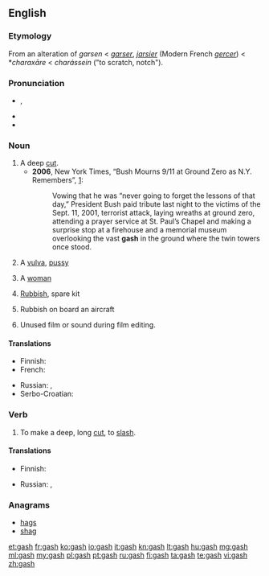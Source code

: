 ==English==

===Etymology===
From an alteration of {{etyl|enm}} ''garsen'' < {{etyl|fro}} ''[[garser]]'', ''[[jarsier]]'' (Modern French ''[[gercer]]'') < {{etyl|VL.}} *''charaxāre'' < {{etyl|grc}} ''charássein'' ("to scratch, notch").

===Pronunciation===
* {{IPA|/ɡæʃ/}}, {{SAMPA|/g{S/}}
* {{audio|en-us-gash.ogg|Audio (US)}}
* {{rhymes|æʃ}}

===Noun===
{{en-noun|gashes}}

# A deep [[cut]].
#* '''2006''', New York Times, “Bush Mourns 9/11 at Ground Zero as N.Y. Remembers”, [http://www.nytimes.com/2006/09/11/nyregion/nyregionspecial3/11bush.html?hp&ex=1158033600&en=e468f88da52557ed&ei=5094&partner=homepage]:
#*: Vowing that he was “never going to forget the lessons of that day,” President Bush paid tribute last night to the victims of the Sept. 11, 2001, terrorist attack, laying wreaths at ground zero, attending a prayer service at St. Paul’s Chapel and making a surprise stop at a firehouse and a memorial museum overlooking the vast '''gash''' in the ground where the twin towers once stood.
# {{slang|vulgar}}  A [[vulva]], [[pussy]]
# {{slang|offensive}} A [[woman]]
# {{slang|British Royal Navy}} [[rubbish|Rubbish]], spare kit
# {{slang}} Rubbish on board an aircraft
# {{slang}} Unused film or sound during film editing.

====Translations====
{{trans-top|deep cut}}
* Finnish: {{t+|fi|syvä}} {{t-|fi|viiltohaava}}
* French: {{t+|fr|entaille}}
{{trans-mid}}
* Russian: {{t|ru|разрез|m}}, {{t|ru|впадина|f}}
* Serbo-Croatian: {{t|sh|posjekotina}}
{{trans-bottom}}

{{trans-see|vulva}}

{{trans-top|slang: woman}}
{{trans-mid}}
{{trans-bottom}}

{{trans-top|slang: rubbish}}
{{trans-mid}}
{{trans-bottom}}

===Verb===
{{en-verb|gash|es}}

# To make a deep, long [[cut]], to [[slash]].

====Translations====
{{trans-top|to slash}}
* Finnish: {{t-|fi|viiltää}}
{{trans-mid}}
* Russian: {{t|ru|разрезать}}, {{t|ru|резать}}
{{trans-bottom}}

===Anagrams===
* [[hags#English|hags]]
* [[shag#English|shag]]

[[et:gash]]
[[fr:gash]]
[[ko:gash]]
[[io:gash]]
[[it:gash]]
[[kn:gash]]
[[lt:gash]]
[[hu:gash]]
[[mg:gash]]
[[ml:gash]]
[[my:gash]]
[[pl:gash]]
[[pt:gash]]
[[ru:gash]]
[[fi:gash]]
[[ta:gash]]
[[te:gash]]
[[vi:gash]]
[[zh:gash]]